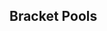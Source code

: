 {{DISPLAYTITLE:Function(3): Doubles Pools}}{{SetGame|melee}}
{{tabs static
|name1=Overview
|link1=Function/3
|name2=Singles Pools
|link2=Function/3/Singles Pools
|name3=Singles Bracket
|link3=Function/3/Singles Bracket
|name4=Doubles Pools
|link4=Function/3/Doubles Pools
|name5=Doubles Bracket
|link5=Function/3/Doubles Bracket
|This=4
}}
==Bracket Pools==
{{Box|start|padding=2em}}
==={{HiddenSort|A1}}===
{{GroupTableStart |Bracket A1|width=300px}}
{{DoublesGroupTableSlot|p1=Gato|p1flag=us|p2=Sharkz|p2flag=us|win_m=2|lose_m=0|place=1|bg=up|go={{advance|Function/3/Doubles Bracket#Winners Bracket}}}}
{{DoublesGroupTableSlot|p1=DairDeviL|p1flag=us|p2=Den|p2flag=us|win_m=2|lose_m=0|place=1|bg=up|go={{advance|Function/3/Doubles Bracket#Winners Bracket}}}}
{{DoublesGroupTableSlot|p1=KTP|p1flag=us|p2=Davemon|p2flag=us|win_m=3|lose_m=1|place=3|bg=stay|go={{advance|Function/3/Doubles Bracket#Losers Bracket}}}}
{{DoublesGroupTableSlot|p1=RJ|p1flag=us|p2=Flamin Roy|p2flag=us|win_m=2|lose_m=1|place=3|bg=stay|go={{advance|Function/3/Doubles Bracket#Losers Bracket}}}}
{{DoublesGroupTableSlot|p1=i fight tigers|p1flag=us|p2=Dog|p2flag=us|win_m=2|lose_m=2|place=5|bg=down}}
{{DoublesGroupTableSlot|p1=GoHahn|p1flag=us|p2=Yoda|p2flag=us|win_m=2|lose_m=2|place=5|bg=down}}
{{DoublesGroupTableSlot|p1=Deviance|p1flag=us|p2=Dalron|p2flag=us|win_m=1|lose_m=2|place=7|bg=down}}
{{DoublesGroupTableSlot|p1=Druggedfox|p1flag=us|p2=jarrod|p2flag=us|win_m=0|lose_m=2|place=7|bg=down}}
{{DoublesGroupTableSlot|p1=Prophet|p1flag=us|p2=Kai|p2flag=us|win_m=0|lose_m=2|place=9|bg=down}}
{{DoublesGroupTableSlot|p1=spooky|p1flag=us|p2=debby !|p2flag=us|win_m=0|lose_m=2|place=9|bg=down}}
{{GroupTableEnd}}
{{Box|break|padding=2em}}

==={{HiddenSort|A2}}===
{{GroupTableStart |Bracket A2|width=300px}}
{{DoublesGroupTableSlot|p1=Tylenol P-M|p1flag=us|p2=Slipnslide|p2flag=us|win_m=2|lose_m=0|place=1|bg=up|go={{advance|Function/3/Doubles Bracket#Winners Bracket}}}}
{{DoublesGroupTableSlot|p1=mouse shampoo|p1flag=us|p2=paintman|p2flag=us|win_m=2|lose_m=0|place=1|bg=up|go={{advance|Function/3/Doubles Bracket#Winners Bracket}}}}
{{DoublesGroupTableSlot|p1=iKrager|p1flag=us|p2=Who?|p2flag=us|win_m=4|lose_m=1|place=3|bg=stay|go={{advance|Function/3/Doubles Bracket#Losers Bracket}}}}
{{DoublesGroupTableSlot|p1=Greenmario|p1flag=us|p2=A Rookie|p2flag=us|win_m=2|lose_m=1|place=3|bg=stay|go={{advance|Function/3/Doubles Bracket#Losers Bracket}}}}
{{DoublesGroupTableSlot|p1=Soap|p1flag=us|p2=Irminger|p2flag=us|win_m=2|lose_m=2|place=5|bg=down}}
{{DoublesGroupTableSlot|p1=Han|p1flag=us|p2=Sace|p2flag=us|win_m=2|lose_m=2|place=5|bg=down}}
{{DoublesGroupTableSlot|p1=AJ|p1flag=us|p2=Rhyphte|p2flag=us|win_m=1|lose_m=2|place=7|bg=down}}
{{DoublesGroupTableSlot|p1=Lucky|p1flag=us|p2=Duck|p2flag=us|win_m=1|lose_m=2|place=7|bg=down}}
{{DoublesGroupTableSlot|p1=slickRick|p1flag=us|p2=crookie|p2flag=us|win_m=0|lose_m=2|place=9|bg=down}}
{{DoublesGroupTableSlot|p1=What.|p1flag=us|p2=Agent|p2flag=us|win_m=0|lose_m=2|place=9|bg=down}}
{{DoublesGroupTableSlot|p1=2KrunkVillain|p1flag=us|p2=Focus|p2flag=us|win_m=0|lose_m=2|place=9|bg=down}}
{{GroupTableEnd}}
{{Box|break|padding=2em}}

==={{HiddenSort|B1}}===
{{GroupTableStart |Bracket B1|width=300px}}
{{DoublesGroupTableSlot|p1=HT|p1flag=us|p2=FLOTUS|p2flag=us|win_m=2|lose_m=0|place=1|bg=up|go={{advance|Function/3/Doubles Bracket#Winners Bracket}}}}
{{DoublesGroupTableSlot|p1=KPAN|p1flag=us|p2=Austintacious|p2flag=us|win_m=2|lose_m=0|place=1|bg=up|go={{advance|Function/3/Doubles Bracket#Winners Bracket}}}}
{{DoublesGroupTableSlot|p1=Zook|p1flag=us|p2=Suezo|p2flag=us|win_m=2|lose_m=1|place=3|bg=stay|go={{advance|Function/3/Doubles Bracket#Losers Bracket}}}}
{{DoublesGroupTableSlot|p1=GAwes|p1flag=us|p2=Tubesssbm|p2flag=us|win_m=2|lose_m=1|place=3|bg=stay|go={{advance|Function/3/Doubles Bracket#Losers Bracket}}}}
{{DoublesGroupTableSlot|p1=SDeems|p1flag=us|p2=Draven|p2flag=us|win_m=2|lose_m=2|place=5|bg=down}}
{{DoublesGroupTableSlot|p1=Slim Jesus|p1flag=us|p2=Cashmere John|p2flag=us|win_m=2|lose_m=2|place=5|bg=down}}
{{DoublesGroupTableSlot|p1=Sweaters|p1flag=us|p2=Zaz|p2flag=us|win_m=1|lose_m=2|place=7|bg=down}}
{{DoublesGroupTableSlot|p1=Kozy|p1flag=us|p2=iLLo|p2flag=us|win_m=1|lose_m=2|place=7|bg=down}}
{{DoublesGroupTableSlot|p1=Weed|p1flag=us|p2=Keill|p2flag=us|win_m=0|lose_m=2|place=9|bg=down}}
{{DoublesGroupTableSlot|p1=401k|p1flag=us|p2=Meat|p2flag=us|win_m=0|lose_m=2|place=9|bg=down}}
{{GroupTableEnd}}
{{Box|break|padding=2em}}

==={{HiddenSort|B2}}===
{{GroupTableStart |Bracket B2|width=300px}}
{{DoublesGroupTableSlot|p1=n0ne|p1flag=ni|p2=XIF|p2flag=us|win_m=2|lose_m=0|place=1|bg=up|go={{advance|Function/3/Doubles Bracket#Winners Bracket}}}}
{{DoublesGroupTableSlot|p1=Dezno|p1flag=us|p2=Iori|p2flag=us|win_m=2|lose_m=0|place=1|bg=up|go={{advance|Function/3/Doubles Bracket#Winners Bracket}}}}
{{DoublesGroupTableSlot|p1=MrBeenReady|p1flag=us|p2=$mike|p2flag=us|win_m=2|lose_m=1|place=3|bg=stay|go={{advance|Function/3/Doubles Bracket#Losers Bracket}}}}
{{DoublesGroupTableSlot|p1=Mike G|p1flag=us|p2=Silver|p2flag=us|win_m=2|lose_m=1|place=3|bg=stay|go={{advance|Function/3/Doubles Bracket#Losers Bracket}}}}
{{DoublesGroupTableSlot|p1=Dublat|p1flag=us|p2=Slips|p2flag=us|win_m=2|lose_m=2|place=5|bg=down}}
{{DoublesGroupTableSlot|p1=McNuggets|p1flag=us|p2=Ryko|p2flag=us|win_m=2|lose_m=2|place=5|bg=down}}
{{DoublesGroupTableSlot|p1=Mage|p1flag=us|p2=KingCons|p2flag=us|win_m=1|lose_m=2|place=7|bg=down}}
{{DoublesGroupTableSlot|p1=Cardd|p1flag=us|p2=Ice Age|p2flag=us|win_m=1|lose_m=2|place=7|bg=down}}
{{DoublesGroupTableSlot|p1=bag|p1flag=us|p2=Ghost|p2flag=us|win_m=0|lose_m=2|place=9|bg=down}}
{{DoublesGroupTableSlot|p1=Siren|p1flag=us|p2=cgmann|p2flag=|win_m=0|lose_m=2|place=9|bg=down}}
{{GroupTableEnd}}
{{Box|end}}
